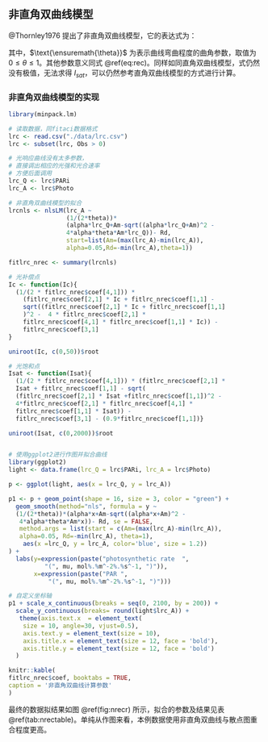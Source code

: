 ## 非直角双曲线模型{#nonrec_mod}

@Thornley1976 提出了非直角双曲线模型，它的表达式为：

\begin{equation}
P_{n} = \frac{\alpha I + P_{nmax} \sqrt{(\alpha I + P_{nmax})^{2} - 4  \theta \alpha I P_{nmax}}}{2 \theta} - R_{d}
(\#eq:nrec)
\end{equation}

其中，$\text{\ensuremath{\theta}}$ 为表示曲线弯曲程度的曲角参数，取值为$0\leq \theta \leq 1$。其他参数意义同式 \@ref(eq:rec)。同样如同直角双曲线模型，式仍然没有极值，无法求得 $I_{sat}$，可以仍然参考直角双曲线模型的方式进行计算。

### 非直角双曲线模型的实现{#nonrec_mode_exam}


```r
library(minpack.lm)

# 读取数据，同fitaci数据格式
lrc <- read.csv("./data/lrc.csv")
lrc <- subset(lrc, Obs > 0)

# 光响应曲线没有太多参数，
# 直接调出相应的光强和光合速率
# 方便后面调用
lrc_Q <- lrc$PARi
lrc_A <- lrc$Photo 

# 非直角双曲线模型的拟合
lrcnls <- nlsLM(lrc_A ~ 
                (1/(2*theta))*
                (alpha*lrc_Q+Am-sqrt((alpha*lrc_Q+Am)^2 - 
                4*alpha*theta*Am*lrc_Q))- Rd,
                start=list(Am=(max(lrc_A)-min(lrc_A)),
                alpha=0.05,Rd=-min(lrc_A),theta=1)) 

fitlrc_nrec <- summary(lrcnls)

# 光补偿点
Ic <- function(Ic){
  (1/(2 * fitlrc_nrec$coef[4,1])) * 
    (fitlrc_nrec$coef[2,1] * Ic + fitlrc_nrec$coef[1,1] - 
    sqrt((fitlrc_nrec$coef[2,1] * Ic + fitlrc_nrec$coef[1,1]
    )^2 -  4 * fitlrc_nrec$coef[2,1] * 
    fitlrc_nrec$coef[4,1] * fitlrc_nrec$coef[1,1] * Ic)) -
    fitlrc_nrec$coef[3,1]
}

uniroot(Ic, c(0,50))$root  

# 光饱和点
Isat <- function(Isat){
  (1/(2 * fitlrc_nrec$coef[4,1])) * (fitlrc_nrec$coef[2,1] * 
  Isat + fitlrc_nrec$coef[1,1] - sqrt(
  (fitlrc_nrec$coef[2,1] * Isat +fitlrc_nrec$coef[1,1])^2 - 
  4*fitlrc_nrec$coef[2,1] * fitlrc_nrec$coef[4,1] * 
  fitlrc_nrec$coef[1,1] * Isat)) - 
  fitlrc_nrec$coef[3,1] - (0.9*fitlrc_nrec$coef[1,1])}

uniroot(Isat, c(0,2000))$root


# 使用ggplot2进行作图并拟合曲线
library(ggplot2)
light <- data.frame(lrc_Q = lrc$PARi, lrc_A = lrc$Photo)

p <- ggplot(light, aes(x = lrc_Q, y = lrc_A))

p1 <- p + geom_point(shape = 16, size = 3, color = "green") + 
  geom_smooth(method="nls", formula = y ~ 
  (1/(2*theta))*(alpha*x+Am-sqrt((alpha*x+Am)^2 - 
   4*alpha*theta*Am*x))- Rd, se = FALSE,
   method.args = list(start = c(Am=(max(lrc_A)-min(lrc_A)), 
   alpha=0.05, Rd=-min(lrc_A), theta=1), 
    aes(x =lrc_Q, y = lrc_A, color='blue', size = 1.2))
) +
  labs(y=expression(paste("photosynthetic rate  ", 
          "(", mu, mol%.%m^-2%.%s^-1, ")")), 
       x=expression(paste("PAR ", 
           "(", mu, mol%.%m^-2%.%s^-1, ")")))

# 自定义坐标轴
p1 + scale_x_continuous(breaks = seq(0, 2100, by = 200)) +  
  scale_y_continuous(breaks= round(light$lrc_A)) +
   theme(axis.text.x  = element_text(
    size = 10, angle=30, vjust=0.5), 
    axis.text.y = element_text(size = 10),
    axis.title.x = element_text(size = 12, face = 'bold'),
    axis.title.y = element_text(size = 12, face = 'bold')
  )
```

```r
knitr::kable(
fitlrc_nrec$coef, booktabs = TRUE,
caption = '非直角双曲线计算参数'
)
```

最终的数据拟结果如图 \@ref(fig:nrecr) 所示，拟合的参数及结果见表 \@ref(tab:nrectable)。单纯从作图来看，本例数据使用非直角双曲线与散点图重合程度更高。

\cleardoublepage
